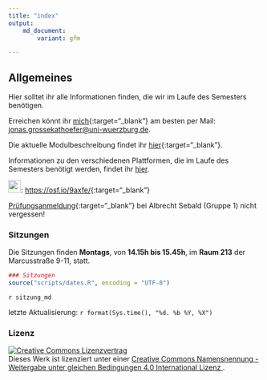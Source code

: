 ```yaml
---
title: "index"
output:
    md_document:
        variant: gfm

---
```


## Allgemeines

Hier solltet ihr alle Informationen finden, die wir im Laufe des
Semesters benötigen.

Erreichen könnt ihr [mich](http://www.i1.psychologie.uni-wuerzburg.de/ekp/personen/jonas-grossekathoefer/){:target="_blank"} am besten per Mail: [jonas.grossekathoefer@uni-wuerzburg.de](mailto:jonas.grossekathoefer@uni-wuerzburg.de).

Die aktuelle Modulbeschreibung findet ihr
[hier](https://www2.uni-wuerzburg.de/mhb/MB-de-06-PSY-EFM-152-m01.pdf){:target="_blank"}.

Informationen zu den verschiedenen Plattformen, die im Laufe des
Semesters benötigt werden, findet ihr [hier](material/account.html).

<img src="https://s3.amazonaws.com/cloud.ohloh.net/attachments/88839/circle_logo_med.png" width="25" height="25" />: [https://osf.io/9axfe/](https://osf.io/9axfe/){:target="_blank"}

[Prüfungsanmeldung](https://www-sbhome1.zv.uni-wuerzburg.de/qisserver/rds?state=verpublish&status=init&vmfile=no&publishid=201046&moduleCall=webInfo&publishConfFile=webInfo&publishSubDir=veranstaltung){:target="_blank"} bei Albrecht Sebald (Gruppe 1) nicht vergessen!

### Sitzungen

Die Sitzungen finden **Montags**, von **14.15h bis 15.45h**, im **Raum 213**
der Marcusstraße 9-11, statt.


```r
### Sitzungen
source("scripts/dates.R", encoding = "UTF-8")
```

`r sitzung_md`

letzte Aktualisierung: `r format(Sys.time(), "%d. %b %Y, %X")`

### Lizenz

<a rel="license" href="http://creativecommons.org/licenses/by-sa/4.0/"><img alt="Creative Commons Lizenzvertrag" style="border-width:0" src="https://i.creativecommons.org/l/by-sa/4.0/88x31.png" /></a><br />Dieses Werk ist lizenziert unter einer <a rel="license" href="http://creativecommons.org/licenses/by-sa/4.0/">Creative Commons Namensnennung - Weitergabe unter gleichen Bedingungen 4.0 International Lizenz </a>.
